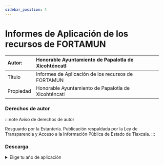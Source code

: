 ```yaml
---
sidebar_position: 4
---
```

# Informes de Aplicación de los recursos de FORTAMUN

|Autor:|  Honorable Ayuntamiento de Papalotla de Xicohténcatl|
|:--|:--|
|Título|Informes de Aplicación de los recursos de FORTAMUN|
|Propiedad|Honorable Ayuntamiento de Papalotla de Xicohténcatl|

### Derechos de autor
    
:::note Aviso de derechos de autor

Resguardo por la Estantería. Publicación respaldada por la Ley de Transparencia y Acceso a la Información Pública de
Estado de Tlaxcala.
:::

### Descarga
<details>
  <summary>Elige tu año de aplicación</summary>
    <div>
        <a href="url"> 📥 Informe de Aplicación de los recursos de FORTAMUN (2017) (PDF)</a>
        </div>      
</details>
